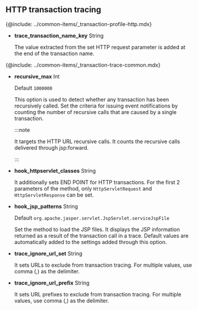 ## HTTP transaction tracing

{@include: ../common-items/_transaction-profile-http.mdx}

-   **trace_transaction_name_key** <span class='type'>String</span>

    The value extracted from the set HTTP request parameter is added at the end of the transaction name.

{@include: ../common-items/_transaction-trace-common.mdx}

-   **recursive_max** <span class='type'>Int</span>

    Default `1000000`

    This option is used to detect whether any transaction has been recursively called. Set the criteria for issuing event notifications by counting the number of recursive calls that are caused by a single transaction.

    :::note

    It targets the HTTP URL recursive calls. It counts the recursive calls delivered through jsp:forward.

    :::

-   **hook_httpservlet_classes** <span class='type'>String</span>

    It additionally sets END POINT for HTTP transactions. For the first 2 parameters of the method, only `HttpServletRequest` and `HttpServletResponse` can be set.

-   **hook_jsp_patterns** <span class='type'>String</span>

    Default `org.apache.jasper.servlet.JspServlet.serviceJspFile`

    Set the method to load the JSP files. It displays the JSP information returned as a result of the transaction call in a trace. Default values are automatically added to the settings added through this option.

-   **trace_ignore_url_set** <span class='type'>String</span>

    It sets URLs to exclude from transaction tracing. For multiple values, use comma (,) as the delimiter.

-   **trace_ignore_url_prefix** <span class='type'>String</span>

    It sets URL prefixes to exclude from transaction tracing. For multiple values, use comma (,) as the delimiter.
